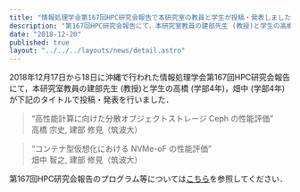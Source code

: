 ```yaml
---
title: "情報処理学会第167回HPC研究会報告で本研究室の教員と学生が投稿・発表しました"
description: "第167回HPC研究会報告にて，本研究室教員の建部先生 (教授)と学生の高橋 (学部4年)，畑中 (学部4年)が下記のタイトルで投稿・発表を行いました．"
date: "2018-12-20"
published: true
layout: "../../../layouts/news/detail.astro"
---
```


2018年12月17日から18日に沖縄で行われた情報処理学会第167回HPC研究会報告にて，本研究室教員の建部先生 (教授)と学生の高橋 (学部4年)，畑中 (学部4年)が下記のタイトルで投稿・発表を行いました．

> “高性能計算に向けた分散オブジェクトストレージ Ceph の性能評価”  
> 高橋 宗史, 建部 修見（筑波大）

> “コンテナ型仮想化における NVMe-oF の性能評価”  
> 畑中 智之, 建部 修見（筑波大）

第167回HPC研究会報告のプログラム等については[こちら](http://www.ipsj.or.jp/kenkyukai/event/hpc167.html)を参照してください．
